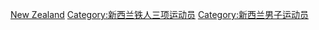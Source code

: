 [[Category:各国男子铁人三项运动员|New Zealand]]
[[Category:新西兰铁人三项运动员|Category:新西兰铁人三项运动员]]
[[Category:新西兰男子运动员|Category:新西兰男子运动员]]